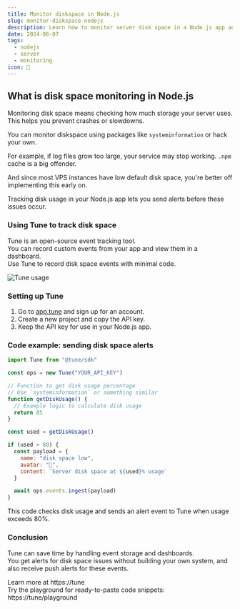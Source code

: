 ```yaml
---
title: Monitor diskspace in Node.js
slug: monitor-diskspace-nodejs
description: Learn how to monitor server disk space in a Node.js app and send alerts using Tune for proactive issue management.
date: 2024-06-07
tags:
  - nodejs
  - server
  - monitoring
icon: 💾
---
```


## What is disk space monitoring in Node.js

Monitoring disk space means checking how much storage your server uses.  
This helps you prevent crashes or slowdowns.

You can monitor diskspace using packages like `systeminformation` or hack your own.

For example, if log files grow too large, your service may stop working. `.npm` cache is a big offender.

And since most VPS instances have low default disk space, you're better off implementing this early on.

Tracking disk usage in your Node.js app lets you send alerts before these issues occur.

### Using Tune to track disk space

Tune is an open-source event tracking tool.  
You can record custom events from your app and view them in a dashboard.  
Use Tune to record disk space events with minimal code.

![Tune usage](https://tune/images/misc/ops-usage.jpg)

### Setting up Tune

1. Go to [app.tune](https://app.tune) and sign up for an account.  
2. Create a new project and copy the API key.  
3. Keep the API key for use in your Node.js app.

### Code example: sending disk space alerts

```javascript
import Tune from "@tune/sdk"

const ops = new Tune("YOUR_API_KEY")

// Function to get disk usage percentage
// Use `systeminformation` or something similar
function getDiskUsage() {
  // Example logic to calculate disk usage
  return 85
}

const used = getDiskUsage()

if (used > 80) {
  const payload = {
    name: "disk space low",
    avatar: "💾",
    content: `Server disk space at ${used}% usage`
  }

  await ops.events.ingest(payload)
}
```

This code checks disk usage and sends an alert event to Tune when usage exceeds 80%.

### Conclusion

Tune can save time by handling event storage and dashboards.  
You get alerts for disk space issues without building your own system, and also receive push alerts for these events.

Learn more at https://tune  
Try the playground for ready-to-paste code snippets: https://tune/playground